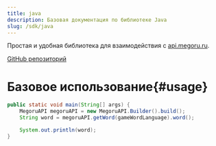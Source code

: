 ```yaml
---
title: java
description: Базовая документация по библиотеке Java
slug: /sdk/java
---
```


Простая и удобная библиотека для взаимодействия с [api.megoru.ru](https://api.megoru.ru).

[GitHub репозиторий](https://github.com/megoRU/api.megoru.ru-wrapper)

# Базовое использование{#usage}

```Java
public static void main(String[] args) {
    MegoruAPI megoruAPI = new MegoruAPI.Builder().build();
    String word = megoruAPI.getWord(gameWordLanguage).word();

    System.out.println(word);
}
```

